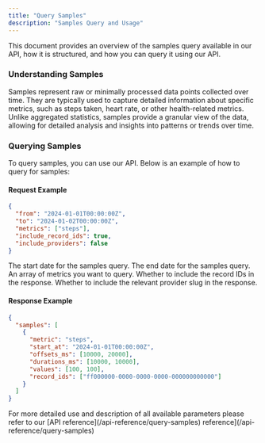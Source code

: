```yaml
---
title: "Query Samples"
description: "Samples Query and Usage"
---
```


This document provides an overview of the samples query available in our API, how it is structured, and how you can query it using our API.

### Understanding Samples

Samples represent raw or minimally processed data points collected over time. They are typically used to capture detailed information about specific metrics, such as steps taken, heart rate, or other health-related metrics. Unlike aggregated statistics, samples provide a granular view of the data, allowing for detailed analysis and insights into patterns or trends over time.

### Querying Samples

To query samples, you can use our API. Below is an example of how to query for samples:

#### Request Example

```json
{
  "from": "2024-01-01T00:00:00Z",
  "to": "2024-01-02T00:00:00Z",
  "metrics": ["steps"],
  "include_record_ids": true,
  "include_providers": false
}
```

<ParamField body="from" type="string" required>
  The start date for the samples query.
</ParamField>

<ParamField body="to" type="string" required>
  The end date for the samples query.
</ParamField>

<ParamField body="metrics" type="array" required>
  An array of metrics you want to query.
</ParamField>

<ParamField body="include_record_ids" type="boolean">
  Whether to include the record IDs in the response.
</ParamField>

<ParamField body="include_providers" type="boolean">
  Whether to include the relevant provider slug in the response.
</ParamField>

#### Response Example

```json
{
  "samples": [
    {
      "metric": "steps",
      "start_at": "2024-01-01T00:00:00Z",
      "offsets_ms": [10000, 20000],
      "durations_ms": [10000, 10000],
      "values": [100, 100],
      "record_ids": ["ff000000-0000-0000-0000-000000000000"]
    }
  ]
}
```

<Note>
  For more detailed use and description of all available parameters please refer to our [API reference](/api-reference/query-samples)
  reference](/api-reference/query-samples)
</Note>

